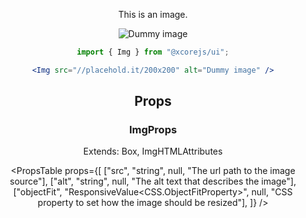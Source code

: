 
<Header
  title="Image"
/>

This is an image.

<Img src="//placehold.it/200x200" alt="Dummy image"/>

```jsx
import { Img } from "@xcorejs/ui";

<Img src="//placehold.it/200x200" alt="Dummy image" />
```

## Props

### ImgProps

Extends: Box, ImgHTMLAttributes

<PropsTable
  props={[
    ["src", "string", null, "The url path to the image source"],
    ["alt", "string", null, "The alt text that describes the image"],
    ["objectFit", "ResponsiveValue<CSS.ObjectFitProperty>", null, "CSS property to set how the image should be resized"],
  ]}
/>

